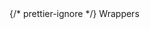 <div style={{ float: "left", display: "table-column", width: "20%" }}>
  {/* prettier-ignore */}
  <span
    style={{
      background: "#FFFAED",
      color: "#CA9400",
      borderRadius: "0",
      fontSize: ".8em",
      padding: "2px 10px",
      display: "inline-block",
      fontWeight: "500",
      letterSpacing: ".5px",
      whiteSpace: "nowrap",
    }}
  >Wrappers</span>
</div>
